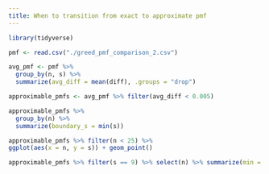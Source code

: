 ```yaml
---
title: When to transition from exact to approximate pmf
---
```


```r
library(tidyverse)
```

```r
pmf <- read.csv("./greed_pmf_comparison_2.csv")
```

```r
avg_pmf <- pmf %>%
  group_by(n, s) %>%
  summarize(avg_diff = mean(diff), .groups = "drop")
```

```r
approximable_pmfs <- avg_pmf %>% filter(avg_diff < 0.005)
```

```r
approximable_pmfs %>%
  group_by(n) %>%
  summarize(boundary_s = min(s))
```

```r
approximable_pmfs %>% filter(n < 25) %>%
ggplot(aes(x = n, y = s)) + geom_point()
```

```r
approximable_pmfs %>% filter(s == 9) %>% select(n) %>% summarize(min = min(n))
```